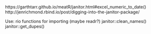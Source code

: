 https://garthtarr.github.io/meatR/janitor.html#excel_numeric_to_date()
http://jenrichmond.rbind.io/post/digging-into-the-janitor-package/

Use: 
rio functions for importing (maybe readr?)
janitor::clean_names() janitor::get_dupes()
